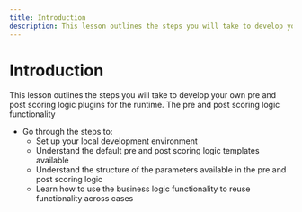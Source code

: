 ```yaml
---
title: Introduction
description: This lesson outlines the steps you will take to develop your own pre and post scoring logic plugins for the runtime.
---
```


# Introduction
This lesson outlines the steps you will take to develop your own pre and post scoring logic plugins for the runtime. The pre and post scoring logic functionality

- Go through the steps to: 
  - Set up your local development environment
  - Understand the default pre and post scoring logic templates available
  - Understand the structure of the parameters available in the pre and post scoring logic
  - Learn how to use the business logic functionality to reuse functionality across cases